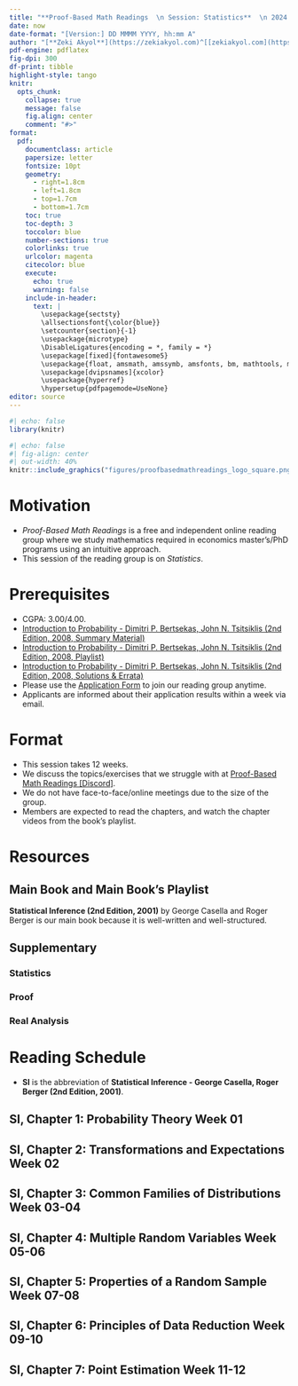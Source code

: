 ---
title: "**Proof-Based Math Readings  \n Session: Statistics**  \n 2024 Summer"
date: now
date-format: "[Version:] DD MMMM YYYY, hh:mm A"
author: "[**Zeki Akyol**](https://zekiakyol.com)^[[zekiakyol.com](https://zekiakyol.com)]  \n Department of Economics  \n Istanbul Technical University  \n [Click here for the most recent versions of the syllabuses](https://github.com/zekiakyol/proof-based-math-readings)"
pdf-engine: pdflatex
fig-dpi: 300
df-print: tibble
highlight-style: tango
knitr:
  opts_chunk: 
    collapse: true
    message: false
    fig.align: center
    comment: "#>"
format:
  pdf: 
    documentclass: article
    papersize: letter
    fontsize: 10pt
    geometry: 
      - right=1.8cm
      - left=1.8cm
      - top=1.7cm
      - bottom=1.7cm
    toc: true
    toc-depth: 3
    toccolor: blue
    number-sections: true
    colorlinks: true
    urlcolor: magenta
    citecolor: blue
    execute:
      echo: true
      warning: false
    include-in-header: 
      text: |
        \usepackage{sectsty}
        \allsectionsfont{\color{blue}}
        \setcounter{section}{-1}
        \usepackage{microtype}
        \DisableLigatures{encoding = *, family = *}
        \usepackage[fixed]{fontawesome5}
        \usepackage{float, amsmath, amssymb, amsfonts, bm, mathtools, mathastext}
        \usepackage[dvipsnames]{xcolor}
        \usepackage{hyperref}
        \hypersetup{pdfpagemode=UseNone}
editor: source
---

```{r}
#| echo: false
library(knitr)
```

```{r}
#| echo: false
#| fig-align: center
#| out-width: 40%
knitr::include_graphics("figures/proofbasedmathreadings_logo_square.png")
```

\newpage

# Motivation 

- *Proof-Based Math Readings* is a free and independent online reading group where we study mathematics required in economics master's/PhD programs using an intuitive approach.
- This session of the reading group is on *Statistics*.

# Prerequisites

- CGPA: 3.00/4.00.
- [Introduction to Probability - Dimitri P. Bertsekas, John N. Tsitsiklis (2nd Edition, 2008, Summary Material)](https://ocw.mit.edu/courses/res-6-012-introduction-to-probability-spring-2018/d973b10c2587781f86ca4f2aff49098f_MITRES_6_012S18_Textbook.pdf)
- [Introduction to Probability - Dimitri P. Bertsekas, John N. Tsitsiklis (2nd Edition, 2008, Playlist)](https://www.youtube.com/playlist?list=PLUl4u3cNGP60hI9ATjSFgLZpbNJ7myAg6)
- [Introduction to Probability - Dimitri P. Bertsekas, John N. Tsitsiklis (2nd Edition, 2008, Solutions \& Errata)](http://athenasc.com/probbook.html)
- Please use the [\faLink Application Form](https://docs.google.com/forms/d/e/1FAIpQLSf3OxwYuAwiDXMVTCQ_x3FTtKnHmRRkl_SXlpdfqTDty06PxQ/viewform) to join our reading group anytime.
- Applicants are informed about their application results within a week via email.

# Format

- This session takes 12 weeks.
- We discuss the topics/exercises that we struggle with at [\faDiscord Proof-Based Math Readings \[Discord\]](https://discord.com).
- We do not have face-to-face/online meetings due to the size of the group.
- Members are expected to read the chapters, and watch the chapter videos from the book's playlist.

# Resources

## Main Book and Main Book's Playlist

**Statistical Inference (2nd Edition, 2001)** by George Casella and Roger Berger is our main book because it is well-written and well-structured.

\begin{itemize}
  \item[\faBook] Statistical Inference - George Casella, Roger Berger (2nd Edition, 2001)
  \item[\faBook] \href{https://archived.stat.ufl.edu/casella/class/errata7.pdf}{Statistical Inference - George Casella, Roger Berger (2nd Edition, 2001, Errata)}
  \item[\faBook] \href{https://www.ams.sunysb.edu/~zhu/ams570/Solutions-Casella-Berger.pdf}{Statistical Inference - George Casella, Roger Berger (2nd Edition, 2001, Solutions)}
  \item[\faYoutube] \href{https://www.youtube.com/playlist?list=PL5LSj-W8URK2VkbA8HCeoyMLr2783GSZN}{Statistical Inference - George Casella, Roger Berger (2nd Edition, 2001, Playlist for Chapter 1-5)}
  \item[\faYoutube] \href{https://www.youtube.com/playlist?list=PLbRMhDVUMngeD_vOeveVE-3b7wu_AZph9}{Statistical Inference - George Casella, Roger Berger (2nd Edition, 2001, Playlist for Chapter 5-9)}
\end{itemize}

## Supplementary

### Statistics

\begin{itemize}
  \item[\faYoutube] \href{https://www.youtube.com/playlist?list=PLAYxx7zX5F1PIvRju27s4CRAwhSGoxhVg}{Introduction to Mathematical Statistics - Jingyi Jessica Li (2022)}
  \item[\faYoutube] \href{https://www.youtube.com/playlist?list=PLLyj1Zd4UWrPZH-fknPLak0tlUpUISBZR}{Mathematical Statistics - Jem N. Corcoran (2024)}
\end{itemize}

### Proof

\begin{itemize}
  \item[\faBook] \href{https://www.people.vcu.edu/~rhammack/BookOfProof/}{Book of Proof - Richard Hammack (3.3 Edition, 2022)}
  \item[\faYoutube] \href{https://www.youtube.com/@jeremy9959/playlists?view=50&sort=dd&shelf_id=5}{Book of Proof - Richard Hammack (3.3 Edition, 2022, Companion playlist by Jeremy Teitelbaum)}
  \item[\faYoutube] \href{https://www.youtube.com/playlist?list=PLVMgvCDIRy1x00m7Oo9XzEkDDACeEK_m-}{Book of Proof - Richard Hammack (3.3 Edition, 2022, Companion playlist by Michael Penn)}
\end{itemize}

### Real Analysis

\begin{itemize}
  \item[\faBook] \href{https://www.jirka.org/ra}{Basic Analysis I: Introduction to Real Analysis [Volume I] - Jiri Lebl (Version 6.0, 2023)}
  \item[\faYoutube] \href{https://www.youtube.com/playlist?list=PLUl4u3cNGP61O7HkcF7UImpM0cR_L2gSw}{Real Analysis - Casey Rodriguez (2020, Companion playlist to Basic Analysis I)}
  \item[\faYoutube] \href{https://www.youtube.com/playlist?list=PLUl4u3cNGP613ULTyHAqz04niYf722x7S}{Introduction To Metric Spaces - Paige Bright (2023)}
\end{itemize}

\newpage

# Reading Schedule

- **SI** is the abbreviation of **Statistical Inference - George Casella, Roger Berger (2nd Edition, 2001)**.

::: {.callout-tip icon=false}
## **\faBook SI, Chapter 1: Probability Theory \hfill Week 01 \faCalendar* **

\begin{itemize}
  \item[\textbf{1}] Set Theory, \textbf{2} Basics of Probability Theory, \textbf{3} Conditional Probability and Independence,
  \item[\textbf{4}] Random Variables, \textbf{5} Distribution Functions, \textbf{6} Density and Mass Functions
\end{itemize}
:::

::: {.callout-tip icon=false}
## **\faBook SI, Chapter 2: Transformations and Expectations \hfill Week 02 \faCalendar* **

\begin{itemize}
  \item[\textbf{1}] Distributions of a Random Variable
  \item[\textbf{2}] Expected Values
  \item[\textbf{3}] Moments and Moment Generating Functions
\end{itemize}
:::

::: {.callout-tip icon=false}
## **\faBook SI, Chapter 3: Common Families of Distributions \hfill Week 03-04 \faCalendar* **

\begin{itemize}
  \item[\textbf{1}] Introduction
  \item[\textbf{2}] Discrete Distributions
  \item[\textbf{3}] Continuous Distributions
  \item[\textbf{4}] Exponential Families
  \item[\textbf{5}] Location and Scale Families
  \item[\textbf{6}] Inequality and Identities
\end{itemize}
:::

::: {.callout-tip icon=false}
## **\faBook SI, Chapter 4: Multiple Random Variables \hfill Week 05-06 \faCalendar* **

\begin{itemize}
  \item[\textbf{1}] Joint and Marginal Distributions
  \item[\textbf{2}] Conditional Distributions and Independence
  \item[\textbf{3}] Bivariate Transformations
  \item[\textbf{4}] Hierarchical Models and Mixture Distributions
  \item[\textbf{5}] Covariance and Correlation
  \item[\textbf{6}] Multivariate Distributions
  \item[\textbf{7}] Inequalities
\end{itemize}
:::

::: {.callout-tip icon=false}
## **\faBook SI, Chapter 5: Properties of a Random Sample \hfill Week 07-08 \faCalendar* **

\begin{itemize}
  \item[\textbf{1}] Basic Concepts of Random Samples
  \item[\textbf{2}] Sums of Random Variables from a Random Sample
  \item[\textbf{3}] Sampling from the Normal Distribution
  \item[\textbf{4}] Order Statistics
  \item[\textbf{5}] Convergence Concepts
  \item[\textbf{6}] Generating a Random Sample
\end{itemize}
:::

::: {.callout-tip icon=false}
## **\faBook SI, Chapter 6: Principles of Data Reduction \hfill Week 09-10 \faCalendar* **

\begin{itemize}
  \item[\textbf{1}] Introduction
  \item[\textbf{2}] The Sufficiency Principle
  \item[\textbf{3}] The Likelihood Principle
\end{itemize}
:::

::: {.callout-tip icon=false}
## **\faBook SI, Chapter 7: Point Estimation \hfill Week 11-12 \faCalendar* **

\begin{itemize}
  \item[\textbf{1}] Introduction
  \item[\textbf{2}] Methods of Finding Estimators
  \item[\textbf{3}] Methods of Evaluating Estimators
\end{itemize}
:::
